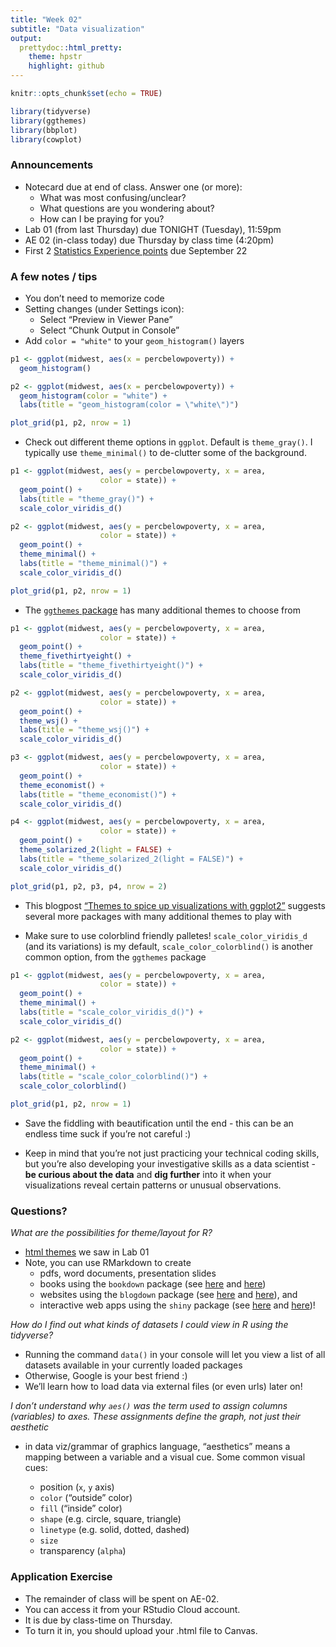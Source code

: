 ```yaml
---
title: "Week 02"
subtitle: "Data visualization"
output: 
  prettydoc::html_pretty:
    theme: hpstr
    highlight: github
---
```


```r
knitr::opts_chunk$set(echo = TRUE)
```

```r
library(tidyverse)
library(ggthemes)
library(bbplot)
library(cowplot)
```


### Announcements

- Notecard due at end of class. Answer one (or more):
    + What was most confusing/unclear?
    + What questions are you wondering about?
    + How can I be praying for you? 
- Lab 01 (from last Thursday) due TONIGHT (Tuesday), 11:59pm
- AE 02 (in-class today) due Thursday by class time (4:20pm)
- First 2 [Statistics Experience points](https://kgfitzgerald.github.io/APU_MATH_250/hw/se-01.html) due September 22

### A few notes / tips

- You don't need to memorize code
- Setting changes (under Settings icon):
    - Select "Preview in Viewer Pane"
    - Select "Chunk Output in Console"
- Add `color = "white"` to your `geom_histogram()` layers

```r
p1 <- ggplot(midwest, aes(x = percbelowpoverty)) +
  geom_histogram()

p2 <- ggplot(midwest, aes(x = percbelowpoverty)) +
  geom_histogram(color = "white") +
  labs(title = "geom_histogram(color = \"white\")")

plot_grid(p1, p2, nrow = 1)
```

- Check out different theme options in `ggplot`. Default is `theme_gray()`. I typically use `theme_minimal()` to de-clutter some of the background. 

```r
p1 <- ggplot(midwest, aes(y = percbelowpoverty, x = area,
                    color = state)) +
  geom_point() +
  labs(title = "theme_gray()") +
  scale_color_viridis_d()

p2 <- ggplot(midwest, aes(y = percbelowpoverty, x = area,
                    color = state)) +
  geom_point() +
  theme_minimal() +
  labs(title = "theme_minimal()") +
  scale_color_viridis_d()

plot_grid(p1, p2, nrow = 1)
```

+ The [`ggthemes` package](https://github.com/jrnold/ggthemes) has many additional themes to choose from

```r
p1 <- ggplot(midwest, aes(y = percbelowpoverty, x = area,
                    color = state)) +
  geom_point() +
  theme_fivethirtyeight() +
  labs(title = "theme_fivethirtyeight()") +
  scale_color_viridis_d()

p2 <- ggplot(midwest, aes(y = percbelowpoverty, x = area,
                    color = state)) +
  geom_point() +
  theme_wsj() +
  labs(title = "theme_wsj()") +
  scale_color_viridis_d()

p3 <- ggplot(midwest, aes(y = percbelowpoverty, x = area,
                    color = state)) +
  geom_point() +
  theme_economist() +
  labs(title = "theme_economist()") +
  scale_color_viridis_d()

p4 <- ggplot(midwest, aes(y = percbelowpoverty, x = area,
                    color = state)) +
  geom_point() +
  theme_solarized_2(light = FALSE) +
  labs(title = "theme_solarized_2(light = FALSE)") +
  scale_color_viridis_d()

plot_grid(p1, p2, p3, p4, nrow = 2)
```

+ This blogpost ["Themes to spice up visualizations with ggplot2"](https://towardsdatascience.com/themes-to-spice-up-visualizations-with-ggplot2-3e275038dafa) suggests several more packages with many additional themes to play with

+ Make sure to use colorblind friendly palletes! `scale_color_viridis_d` (and its variations) is my default, `scale_color_colorblind()` is another common option, from the `ggthemes` package

```r
p1 <- ggplot(midwest, aes(y = percbelowpoverty, x = area,
                    color = state)) +
  geom_point() +
  theme_minimal() +
  labs(title = "scale_color_viridis_d()") +
  scale_color_viridis_d()

p2 <- ggplot(midwest, aes(y = percbelowpoverty, x = area,
                    color = state)) +
  geom_point() +
  theme_minimal() +
  labs(title = "scale_color_colorblind()") +
  scale_color_colorblind()

plot_grid(p1, p2, nrow = 1)
```

+ Save the fiddling with beautification until the end - this can be an endless time suck if you're not careful :)

+ Keep in mind that you're not just practicing your technical coding skills, but you're also developing your investigative skills as a data scientist - **be curious about the data** and **dig further** into it when your visualizations reveal certain patterns or unusual observations.


### Questions?

*What are the possibilities for theme/layout for R?*

+ [html themes](https://www.datadreaming.org/post/r-markdown-theme-gallery/) we saw in Lab 01
+ Note, you can use RMarkdown to create
    + pdfs, word documents, presentation slides
    + books using the `bookdown` package (see [here](https://openintro-ims.netlify.app) and [here](https://nustat.github.io/intro-stat-ds/))
    + websites using the `blogdown` package (see [here](https://www.silviacanelon.com) and [here](https://katie-fitzgerald.netlify.app)), and 
    + interactive web apps using the `shiny` package (see [here](https://gallery.shinyapps.io/freedom-press-index/?_ga=2.81315735.1827555729.1662265788-1653842836.1662265788#home) and [here](https://kgfitz.shinyapps.io/confidence_intervals/?_ga=2.165073215.1872464027.1644259610-1518862278.1644259610))!
    
*How do I find out what kinds of datasets I could view in R using the tidyverse?*

+ Running the command `data()` in your console will let you view a list of all datasets available in your currently loaded packages
+ Otherwise, Google is your best friend :)
+ We'll learn how to load data via external files (or even urls) later on!

*I don't understand why `aes()` was the term used to assign columns (variables) to axes. These assignments define the graph, not just their aesthetic*

+ in data viz/grammar of graphics language, "aesthetics" means a mapping between a variable and a visual cue. Some common visual cues:

    + position (`x`, `y` axis)
    + `color` ("outside" color)
    + `fill` ("inside" color)
    + `shape` (e.g. circle, square, triangle)
    + `linetype` (e.g. solid, dotted, dashed)
    + `size`
    + transparency (`alpha`)
    


### Application Exercise

- The remainder of class will be spent on AE-02. 
- You can access it from your RStudio Cloud account. 
- It is due by class-time on Thursday. 
- To turn it in, you should upload your .html file to Canvas.